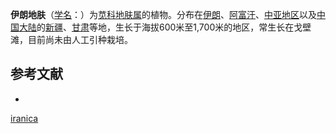{{Speciesbox
| name = 伊朗地肤
| status = 
| status_system = 
| image =
| genus = Kochia
| species = iranica
| authority = Litv. ex Bornm.
}}

'''伊朗地肤'''（[[学名|学名]]：{{lang|la|''Kochia iranica''}}）为[[苋科|苋科]][[地肤属|地肤属]]的植物。分布在[[伊朗|伊朗]]、[[阿富汗|阿富汗]]、[[中亚地区|中亚地区]]以及[[中国大陆|中国大陆]]的[[新疆|新疆]]、[[甘肃|甘肃]]等地，生长于海拔600米至1,700米的地区，常生长在戈壁滩，目前尚未由人工引种栽培。

== 参考文献 ==
<div class="references-small">
* {{cite web| url =http://www.bioinfo.cn/db05/KmzwSpecies.php?action=view&id=3830| title =伊朗地肤| work =《中国高等植物数据库全库》| publisher =中国科学院微生物研究所| author =昆明植物研究所| accessdate =2009-02-24| deadurl =yes| archiveurl =https://web.archive.org/web/20160305000209/http://www.bioinfo.cn/db05/KmzwSpecies.php?action=view&id=3830| archivedate =2016-03-05}}
</div>
{{Taxonbar|from=Q10885009}}

{{DEFAULTSORT:Kochia iranica}}
[[Category:雾冰藜属|iranica]]


{{Amaranthaceae-stub}}